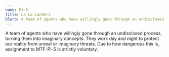 ```yaml
---
name: Pi-5
title: La La Landers
blurb: A team of agents who have willingly gone through an undisclosed process, turning them into imaginary concepts.
---
```


A team of agents who have willingly gone through an undisclosed process, turning them into imaginary concepts. They work day and night to protect our reality from unreal or imaginary threats. Due to how dangerous this is, assignment to MTF-Pi-5 is strictly voluntary.
